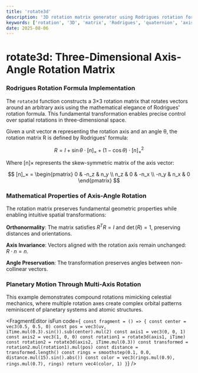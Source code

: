 ```yaml
---
title: 'rotate3d'
description: '3D rotation matrix generator using Rodrigues rotation formula'
keywords: ['rotation', '3D', 'matrix', 'Rodrigues', 'quaternion', 'axis-angle']
date: 2025-08-06
---
```



# rotate3d: Three-Dimensional Axis-Angle Rotation Matrix

### Rodrigues Rotation Formula Implementation

The `rotate3d` function constructs a 3×3 rotation matrix that rotates vectors around an arbitrary axis using the mathematical elegance of Rodrigues' rotation formula. This fundamental transformation enables precise control over spatial rotations in three-dimensional space.

Given a unit vector **n** representing the rotation axis and an angle θ, the rotation matrix R is defined by Rodrigues' formula:

$$
R = I + \sin\theta \cdot [n]_× + (1 - \cos\theta) \cdot [n]_×^2
$$

Where [n]× represents the skew-symmetric matrix of the axis vector:

$$
[n]_× = \begin{pmatrix}
0 & -n_z & n_y \\
n_z & 0 & -n_x \\
-n_y & n_x & 0
\end{pmatrix}
$$

### Mathematical Properties of Axis-Angle Rotation

The rotation matrix preserves fundamental geometric properties while enabling intuitive spatial transformations:

**Orthonormality**: The matrix satisfies $R^T R = I$ and $\det(R) = 1$, preserving distances and orientations.

**Axis Invariance**: Vectors aligned with the rotation axis remain unchanged: $R \cdot n = n$.

**Angle Preservation**: The transformation preserves angles between non-collinear vectors.

### Planetary Motion Through Multi-Axis Rotation

This example demonstrates compound rotations mimicking celestial mechanics, where multiple rotation axes create complex orbital patterns reminiscent of planetary systems and atomic structures.

<FragmentEditor
        isFun
        code={`
const fragment = () => {
    const center = vec3(0.5, 0.5, 0)
    const pos = vec3(uv, iTime.mul(0.3).sin()).sub(center).mul(2)
    const axis1 = vec3(0, 0, 1)
    const axis2 = vec3(1, 0, 0)
    const rotation1 = rotate3d(axis1, iTime)
    const rotation2 = rotate3d(axis2, iTime.mul(0.3))
    const transformed = rotation2.mul(rotation1).mul(pos)
    const distance = transformed.length()
    const rings = smoothstep(0.1, 0.0, distance.mul(15).sin().abs())
    const color = vec3(rings.mul(0.9), rings.mul(0.7), rings)
    return vec4(color, 1)
}`}
/>
